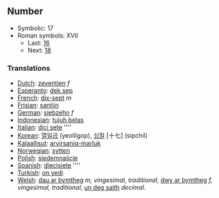 ==Number==

*Symbolic: 17
*Roman symbols: XVII
**Last: [[sixteen|16]]
**Next: [[eighteen|18]]

===Translations===

*[[Dutch]]: [[zeventien]] ''f''
*[[Esperanto]]: [[dek sep]]
*[[French]]: [[dix-sept]] ''m''
*[[Frisian]]: [[santjin]]
*[[German]]: [[siebzehn]] ''f''
*[[Indonesian]]: [[tujuh belas]]
*[[Italian]]: [[dici sete]] ''''
*[[Korean]]: [[열일곱]] (yeolilgop), [[십칠]] [十七] (sipchil)
*[[Kalaallisut]]: [[arvirsaniq-marluk]]
*[[Norwegian]]: [[sytten]]
*[[Polish]]: [[siedemnaście]]
*[[Spanish]]: [[diecisiete]] ''''
*[[Turkish]]: [[on yedi]]
*[[Welsh]]: [[dau ar bymtheg]] ''m, vingesimal, traditional'', [[dwy ar bymtheg]] ''f, vingesimal, traditional'', [[un deg saith]] ''decimal''.
